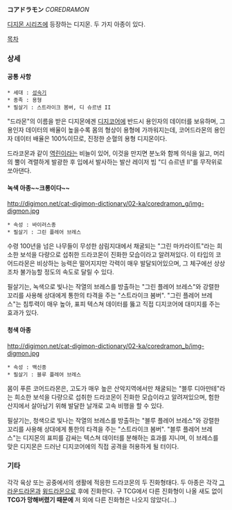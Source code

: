 '''コアドラモン''' ''COREDRAMON''

[[디지몬 시리즈]]에 등장하는 디지몬. 두 가지 아종이 있다.

[[목차]]

=== 상세 ===
==== 공통 사항 ====
 * 세대 : [[성숙기]]
 * 종족 : 용형
 * 필살기 : 스트라이크 봄버, 디 슈르넨 II

"드라몬"의 이름을 받은 디지몬에겐 [[디지코어]]에 반드시 용인자의 데이터를 보유하며, 그 용인자 데이터의 배율이 높을수록 몸의 형상이 용형에 가까워지는데, 코어드라몬의 용인자 데이터 배율은 100%이므로, 진정한 순혈의 용형 디지몬이다.

드라코몬과 같이 [[역린]]이라는 비늘이 있어, 이것을 만지면 분노와 함께 의식을 잃고, 머리의 뿔이 격렬하게 발광한 후 입에서 발사하는 발산 레이저 빔 "디 슈르넨 II"를 무작위로 쏘아댄다.

==== 녹색 아종~~크롱이다~~ ====
http://digimon.net/cat-digimon-dictionary/02-ka/coredramon_g/img-digmon.jpg

 * 속성 : 바이러스종
 * 필살기 : 그린 플레어 브레스

수령 100년을 넘은 나무들이 무성한 삼림지대에서 채굴되는 "그린 마카라이트"라는 희소한 보석을 다량으로 섭취한 드라코몬이 진화한 모습이라고 알려져있다. 이 타입의 코어드라몬은 비상하는 능력은 떨어지지만 각력이 매우 발달되어있으며, 그 체구에선 상상조차 불가능할 정도의 속도로 달릴 수 있다.

필살기는, 녹색으로 빛나는 작열의 브레스를 방출하는 "그린 플레어 브레스"와 강렬한 꼬리를 사용해 상대에게 통한의 타격을 주는 "스트라이크 봄버". "그린 플레어 브레스"는 침투력이 매우 높아, 표피 텍스쳐 데이터를 뚫고 직접 디지코어에 대미지를 주는 효과가 있다.

==== 청색 아종 ====
http://digimon.net/cat-digimon-dictionary/02-ka/coredramon_b/img-digmon.jpg

 * 속성 : 백신종
 * 필살기 : 블루 플레어 브레스

몸이 푸른 코어드라몬은, 고도가 매우 높은 산악지역에서만 채굴되는 "블루 디아만테"라는 희소한 보석을 다량으로 섭취한 드라코몬이 진화한 모습이라고 알려져있으며, 험한 산지에서 살아남기 위해 발달한 날개로 고속 비행을 할 수 있다.

필살기는, 청색으로 빛나는 작열의 브레스를 방출하는 "블루 플레어 브레스"와 강렬한 꼬리를 사용해 상대에게 통한의 타격을 주는 "스트라이크 봄버". "블루 플레어 브레스"는 디지몬의 표피를 감싸는 텍스쳐 데이터를 분해하는 효과를 지니며, 이 브레스를 맞은 디지몬은 드러난 디지코어에의 직접 공격을 허용하게 될 터이다.

=== 기타 ===
각각 육상 또는 공중에서의 생활에 적응한 드라코몬의 두 진화형태다. 두 아종은 각각 [[그라운드라몬]]과 [[윙드라몬]]으로 후에 진화한다. 구 TCG에서 다른 진화형이 나올 새도 없이 '''TCG가 망해버렸기 때문에''' 저 외에 다른 진화형은 나오지 않았다(...)

